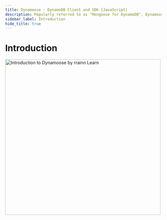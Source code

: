 ```yaml
---
title: Dynamoose - DynamoDB Client and SDK [JavaScript]
description: Popularly referred to as "Mongoose for DynamoDB", Dynamoose is a JavaScript client and SDK for Amazon DynamoDB.
sidebar_label: Introduction
hide_title: true
---
```


# Introduction

<!-- block:a1507dd3-6aff-4885-a9fd-14d46a4b7743 -->

<a href="https://learn.rrainn.com/courses/dd4dc0b8-f97d-4a77-9ce5-337d9bb15771?ref=dynamooseWebsite">
	<picture>
		<source srcset="/img/introductiontodynamoose_rrainnlearn-500.webp 1x, /img/introductiontodynamoose_rrainnlearn-1000.webp 2x, /img/introductiontodynamoose_rrainnlearn.webp 3x" type="image/webp"/>
		<source srcset="/img/introductiontodynamoose_rrainnlearn-500.png 1x, /img/introductiontodynamoose_rrainnlearn-1000.png 2x, /img/introductiontodynamoose_rrainnlearn-1500.png 3x, /img/introductiontodynamoose_rrainnlearn.png 4x" type="image/png"/>
		<img src="/img/introductiontodynamoose_rrainnlearn-500.png" srcset="/img/introductiontodynamoose_rrainnlearn-500.png 1x, /img/introductiontodynamoose_rrainnlearn-1000.png 2x, /img/introductiontodynamoose_rrainnlearn-1500.png 3x, /img/introductiontodynamoose_rrainnlearn.png 4x" alt="Introduction to Dynamoose by rrainn Learn" width="500"/>
	</picture>
</a>

<!-- block:1baa7441-d01a-40e2-80d7-71ce05674ec9 -->
